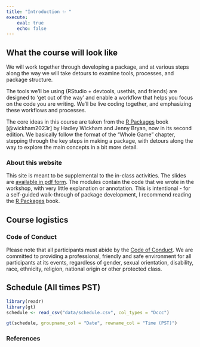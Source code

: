 ```yaml
---
title: "Introduction ✨ "
execute:
    eval: true
    echo: false
---
```


## What the course will look like

We will work together through developing a package, and at various steps along the way we will take detours to examine tools, processes, and package structure.

The tools we'll be using (RStudio + devtools, usethis, and friends) are designed to 'get out of the way' and enable a workflow that helps you focus on the code you are writing.
We'll be live coding together, and emphasizing these workflows and processes.

The core ideas in this course are taken from the [R Packages](https://r-pkgs.org) book [@wickham2023r] by Hadley Wickham and Jenny Bryan, now in its second edition.
We basically follow the format of the "Whole Game" chapter, stepping through the key steps in making a package, with detours along the way to explore the main concepts in a bit more detail.

### About this website

This site is meant to be supplemental to the in-class activities.
The slides are [available in pdf form](materials/slides.pdf).
The modules contain the code that we wrote in the workshop, with very little explanation or annotation.
This is intentional - for a self-guided walk-through of package development, I recommend reading the [R Packages](https://r-pkgs.org) book.

## Course logistics

### Code of Conduct

Please note that all participants must abide by the [Code of Conduct](https://www.contributor-covenant.org/version/2/1/code_of_conduct/).
We are committed to providing a professional, friendly and safe environment for all participants at its events, regardless of gender, sexual orientation, disability, race, ethnicity, religion, national origin or other protected class.

##  Schedule (All times PST)

```r
library(readr)
library(gt)
schedule <- read_csv("data/schedule.csv", col_types = "Dccc")

gt(schedule, groupname_col = "Date", rowname_col = "Time (PST)")
```

### References

::: {#refs}
:::
